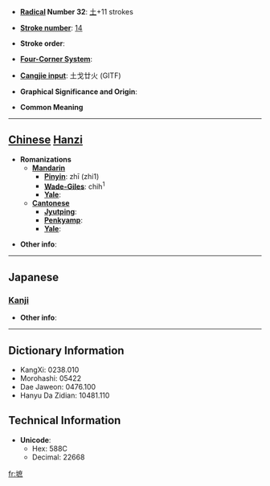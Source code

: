 * '''[[Wiktionary:Chinese radical index| Radical]] Number 32''': [[Wiktionary:Chinese radical index 土|土]]+11 strokes

* '''[[Wiktionary:Chinese total strokes index|Stroke number]]''': [[Wiktionary:Chinese total strokes index 14|14]]

* '''Stroke order''': 

* '''[[Wiktionary:Chinese four corner index|Four-Corner System]]''': 

* '''[[Wiktionary:Chinese Cangjie index|Cangjie input]]''': 土戈廿火 (GITF)

* '''Graphical Significance and Origin''': 

* '''Common Meaning'''

----

== [[Chinese]] [[Hanzi]] ==

* '''Romanizations'''
** '''[[Mandarin]]'''
*** '''[[Pinyin]]''': zhī (zhi1)
*** '''[[Wade-Giles]]''': chih<sup>1</sup>
*** '''[[Yale]]''': 
** '''[[Cantonese]]'''
*** '''[[Jyutping]]''':
*** '''[[Penkyamp]]''': 
*** '''[[Yale]]''': 

* '''Other info''': 

----

==Japanese==
===[[Kanji]]===
{{kanji|on readings=[[しゃく]] (shaku), [[せき]] (seki)
|kun readings=[[どだい]] (dodai)
}}

* '''Other info''':  

----

== Dictionary Information ==

* KangXi: 0238.010
* Morohashi: 05422
* Dae Jaweon: 0476.100
* Hanyu Da Zidian: 10481.110

== Technical Information ==

* '''Unicode''':
** Hex: 588C
** Decimal: 22668

[[fr:墌]]
